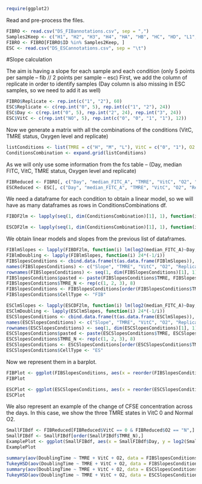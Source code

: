 
```r
require(ggplot2)
```

Read and pre-process the files. 

```r
FIBRO <- read.csv("DS_FIBannotations.csv", sep = ",")
Samples2Keep <- c("H1", "H2", "H3", "H4", "HA", "HB", "HC", "HD", "L1", "L2", "L3", "L4", "LA", "LB", "LC", "LD", "M1", "M2", "M3", "M4", "MA", "MB", "MC", "MD") #With this step we remove some samples that were measured twice. 
FIBRO <- FIBRO[FIBRO$ID %in% Samples2Keep, ] 
ESC <- read.csv("DS_ESCannotations.csv", sep = "\t")
```

#Slope calculation

The aim is having a slope for each sample and each condition (only 5 points per sample -- fib // 2 points per sample -- esc)
First, we add the column of replicate in order to identify samples (Day column is also missing in ESC samples, so we need to add it as well)

```r
FIBRO$Replicate <- rep.int(c("1", "2"), 60)
ESC$Replicate <- c(rep.int("0", 5), rep.int(c("1", "2"), 24))
ESC$Day <- c(rep.int("0", 5), rep.int("2", 24), rep.int("3", 24)) 
ESC$VitC <- c(rep.int("NO", 5), rep.int(c("0", "0", "1", "1"), 12))
```

Now we generate a matrix with all the combinations of the conditions (VitC, TMRE status, Oxygen level and replicate)

```r
listConditions <- list(TMRE = c("H", "M", "L"), VitC = c("0", "1"), O2 = c("L", "N"), Replicate = c("1", "2")) 
ConditionsCombination <- expand.grid(listConditions)
```

As we will only use some information from the fcs table -- (Day, median FITC, VitC, TMRE status, Oxygen level and replicate)

```r
FIBReduced <- FIBRO[, c("Day", "median_FITC_A", "TMRE", "VitC", "O2", "Replicate", "TMRE_N")]
ESCReduced <- ESC[, c("Day", "median_FITC_A", "TMRE", "VitC", "O2", "Replicate")]
```

We need a dataframe for each condition to obtain a linear model, so we will have as many dataframes as rows in ConditionsCombinations df.  

```r
FIBDF2lm <- lapply(seq(1, dim(ConditionsCombination)[1], 1), function(i) FIBReduced[FIBReduced$TMRE == ConditionsCombination[i, "TMRE"] & FIBReduced$VitC == ConditionsCombination[i, "VitC"] & FIBReduced$O2 == ConditionsCombination[i, "O2"] & FIBReduced$Replicate == ConditionsCombination[i, "Replicate"] ,])

ESCDF2lm <- lapply(seq(1, dim(ConditionsCombination)[1], 1), function(i) ESCReduced[ESCReduced$TMRE == ConditionsCombination[i, "TMRE"] & ESCReduced$VitC == ConditionsCombination[i, "VitC"] & ESCReduced$O2 == ConditionsCombination[i, "O2"] & ESCReduced$Replicate == ConditionsCombination[i, "Replicate"] ,])
```

We obtain linear models and slopes from the previous list of dataframes. 

```r
FIBlmSlopes <- lapply(FIBDF2lm, function(i) lm(log2(median_FITC_A)~Day, data = i[, c("median_FITC_A", "Day")])$coefficients[2]) 
FIBlmDoubling <- lapply(FIBlmSlopes, function(i) 24*(-1/i))
FIBSlopesConditions <- cbind.data.frame(t(as.data.frame(FIBlmSlopes)), ConditionsCombination, t(as.data.frame(FIBlmDoubling)))
names(FIBSlopesConditions) <- c("Slope", "TMRE", "VitC", "O2", "Replicate", "DoublingTime")
rownames(FIBSlopesConditions) <- seq(1, dim(FIBSlopesConditions)[1], 1)
FIBSlopesConditions$pasted <- paste(FIBSlopesConditions$TMRE, FIBSlopesConditions$O2, FIBSlopesConditions$VitC)
FIBSlopesConditions$TMRE_N <- rep(c(1, 2, 3), 8)
FIBSlopesConditions <- FIBSlopesConditions[order(FIBSlopesConditions$TMRE_N),]
FIBSlopesConditions$CellType <- "FIB"

ESClmSlopes <- lapply(ESCDF2lm, function(i) lm(log2(median_FITC_A)~Day, data = i[, c("median_FITC_A", "Day")])$coefficients[2]) 
ESClmDoubling <- lapply(ESClmSlopes, function(i) 24*(-1/i))
ESCSlopesConditions <- cbind.data.frame(t(as.data.frame(ESClmSlopes)), ConditionsCombination, t(as.data.frame(ESClmDoubling))) 
names(ESCSlopesConditions) <- c("Slope", "TMRE", "VitC", "O2", "Replicate", "DoublingTime")
rownames(ESCSlopesConditions) <- seq(1, dim(ESCSlopesConditions)[1], 1)
ESCSlopesConditions$pasted <- paste(ESCSlopesConditions$TMRE, ESCSlopesConditions$O2, ESCSlopesConditions$VitC)
ESCSlopesConditions$TMRE_N <- rep(c(1, 2, 3), 8)
ESCSlopesConditions <- ESCSlopesConditions[order(ESCSlopesConditions$TMRE_N),]
ESCSlopesConditions$CellType <- "ES"

```

Now we represent them in a barplot.

```r

FIBPlot <- ggplot(FIBSlopesConditions, aes(x = reorder(FIBSlopesConditions$pasted, FIBSlopesConditions$TMRE_N), y = FIBSlopesConditions$DoublingTime, colour = FIBSlopesConditions$TMRE, shape = FIBSlopesConditions$O2, alpha = FIBSlopesConditions$VitC)) + geom_point() + theme_bw() + xlab("Conditions") + ylab("Doubling time") + stat_summary(geom = "point", position = "identity", fun.y = mean, shape = 95, size = 10, color = "black", alpha = 0.7) + theme(legend.position = "bottom") + scale_color_manual(values = c("#3B9AB2", "#E1AF00", "#F21A00"), name = "TMRE") + scale_alpha_discrete(range = c(0.5, 1), name = "VitC") + scale_shape(name = "O2")
FIBPlot

ESCPlot <- ggplot(ESCSlopesConditions, aes(x = reorder(ESCSlopesConditions$pasted, ESCSlopesConditions$TMRE_N), y = ESCSlopesConditions$DoublingTime, colour = ESCSlopesConditions$TMRE, shape = ESCSlopesConditions$O2, alpha = ESCSlopesConditions$VitC)) + geom_point() + theme_bw() + xlab("Conditions") + ylab("Doubling time") + stat_summary(geom = "point", position = "identity", fun.y = mean, shape = 95, size = 10, color = "black", alpha = 0.7) + theme(legend.position = "bottom") + scale_color_manual(values = c("#3B9AB2", "#E1AF00", "#F21A00"), name = "TMRE") + scale_alpha_discrete(range = c(0.5, 1), name = "VitC") + scale_shape(name = "O2")
ESCPlot


```

We also represent an example of the change of CFSE concentration across the days. In this case, we show the three TMRE states in VitC 0 and Normal O2. 

```r
SmallFIBdf <- FIBReduced[FIBReduced$VitC == 0 & FIBReduced$O2 == "N",]
SmallFIBdf <- SmallFIBdf[order(SmallFIBdf$TMRE_N),]
ExamplePlot <- ggplot(SmallFIBdf, aes(x = SmallFIBdf$Day, y = log2(SmallFIBdf$median_FITC_A), colour = reorder(SmallFIBdf$TMRE, SmallFIBdf$TMRE_N))) + theme_bw() + scale_color_manual(values = c("#F21A00", "#E1AF00", "#3B9AB2"), name = "TMRE") + xlab("Day") + ylab("FITC signal - log2(median)") + stat_summary(geom = "line", fun.y = mean) + stat_summary(geom = "point", fun.y = mean) + theme(legend.position = "bottom")
ExamplePlot

```

```r
summary(aov(DoublingTime ~ TMRE + VitC + O2, data = FIBSlopesConditions))
TukeyHSD(aov(DoublingTime ~ TMRE + VitC + O2, data = FIBSlopesConditions))
summary(aov(DoublingTime ~ TMRE + VitC + O2, data = ESCSlopesConditions))
TukeyHSD(aov(DoublingTime ~ TMRE + VitC + O2, data = ESCSlopesConditions))
```